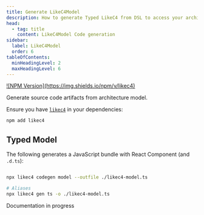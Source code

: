 ```yaml
---
title: Generate LikeC4Model
description: How to generate Typed LikeC4 from DSL to access your architecture model programmatically.
head:
  - tag: title
    content: LikeC4Model Code generation
sidebar:
  label: LikeC4Model
  order: 6
tableOfContents:
  minHeadingLevel: 2
  maxHeadingLevel: 6    
---
```



<p>
<a href="https://www.npmjs.com/package/likec4" target="_blank">![NPM Version](https://img.shields.io/npm/v/likec4)</a>
</p>

Generate source code artifacts from architecture model.

Ensure you have [`likec4`](https://www.npmjs.com/package/likec4) in your dependencies:

```sh
npm add likec4
```

## Typed Model

The following generates a JavaScript bundle with React Component (and `.d.ts`):

```sh

npx likec4 codegen model --outfile ./likec4-model.ts

# Aliases
npx likec4 gen ts -o ./likec4-model.ts

```

<Aside type='caution' title="In progress" >
  Documentation in progress
</Aside>
